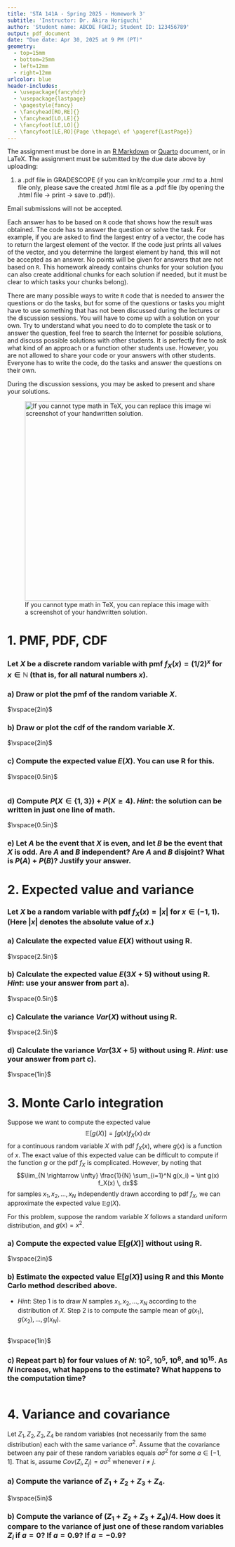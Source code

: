 ```yaml
---
title: 'STA 141A - Spring 2025 - Homework 3'
subtitle: 'Instructor: Dr. Akira Horiguchi'
author: 'Student name: ABCDE FGHIJ; Student ID: 123456789'
output: pdf_document
date: "Due date: Apr 30, 2025 at 9 PM (PT)"
geometry:
  - top=15mm
  - bottom=25mm
  - left=12mm
  - right=12mm
urlcolor: blue
header-includes:
  - \usepackage{fancyhdr}
  - \usepackage{lastpage}
  - \pagestyle{fancy}
  - \fancyhead[RO,RE]{}
  - \fancyhead[LO,LE]{}
  - \fancyfoot[LE,LO]{}
  - \fancyfoot[LE,RO]{Page \thepage\ of \pageref{LastPage}}
---
```


The assignment must be done in an [R Markdown](https://rmarkdown.rstudio.com) or [Quarto](https://quarto.org/) document, or in LaTeX. The assignment must be submitted by the due date above by uploading:

1.  a .pdf file in GRADESCOPE (if you can knit/compile your .rmd to a .html file only, please save the created .html file as a .pdf file (by opening the .html file -\> print -\> save to .pdf)).

Email submissions will not be accepted.

Each answer has to be based on `R` code that shows how the result was obtained. The code has to answer the question or solve the task. For example, if you are asked to find the largest entry of a vector, the code has to return the largest element of the vector. If the code just prints all values of the vector, and you determine the largest element by hand, this will not be accepted as an answer. No points will be given for answers that are not based on `R`. This homework already contains chunks for your solution (you can also create additional chunks for each solution if needed, but it must be clear to which tasks your chunks belong).

There are many possible ways to write `R` code that is needed to answer the questions or do the tasks, but for some of the questions or tasks you might have to use something that has not been discussed during the lectures or the discussion sessions. You will have to come up with a solution on your own. Try to understand what you need to do to complete the task or to answer the question, feel free to  search the Internet for possible solutions, and discuss possible solutions with other students. It is perfectly fine to ask what kind of an approach or a function other students use. However, you are not allowed to share your code or your answers with other students. Everyone has to write the code, do the tasks and answer the questions on their own. 

During the discussion sessions, you may be asked to present and share your solutions.

![If you cannot type math in TeX, you can replace this image with a screenshot of your handwritten solution.](turkey.jpg){width="12cm"}

\newpage

# 1. PMF, PDF, CDF


### Let $X$ be a discrete random variable with pmf $f_X(x) = (1/2)^x$ for $x \in \mathbb{N}$ (that is, for all natural numbers $x$).

### a) Draw or plot the pmf of the random variable $X$.
$\vspace{2in}$

### b) Draw or plot the cdf of the random variable $X$.
$\vspace{2in}$

### c) Compute the expected value $E(X)$. You can use R for this.
$\vspace{0.5in}$

```r

```

<!-- ### d) Let $C$ be the event that $X \in \{1,3\}$, and let $D$ be the event that $X \geq 4$. Compute $P(C) + P(D)$.  -->
<!-- - *Hint*: the solution can be written in just one line of math. -->
### d) Compute $P(X \in \{1,3\}) + P(X \geq 4)$. *Hint*: the solution can be written in just one line of math.
$\vspace{0.5in}$

### e) Let $A$ be the event that $X$ is even, and let $B$ be the event that $X$ is odd. Are $A$ and $B$ independent? Are $A$ and $B$ disjoint? What is $P(A) + P(B)$? Justify your answer.


\newpage

# 2. Expected value and variance

### Let $X$ be a random variable with pdf $f_X(x) = |x|$ for $x \in (-1,1)$. (Here $|x|$ denotes the absolute value of $x$.)

### a) Calculate the expected value $E(X)$ without using R.

$\vspace{2.5in}$

### b) Calculate the expected value $E(3X + 5)$ without using R. *Hint*: use your answer from part a).
$\vspace{0.5in}$

### c) Calculate the variance $Var(X)$ without using R.
$\vspace{2.5in}$

### d) Calculate the variance $Var(3X + 5)$ without using R. *Hint*: use your answer from part c).
$\vspace{1in}$


\newpage

# 3. Monte Carlo integration

Suppose we want to compute the expected value $$\mathbb{E} [g(X)] = \int g(x) f_X(x) \, dx$$ for a continuous random variable $X$ with pdf $f_X(x)$, where $g(x)$ is a function of $x$. The exact value of this expected value can be difficult to compute if the function $g$ or the pdf $f_X$ is complicated. However, by noting that $$\lim_{N \rightarrow \infty} \frac{1}{N} \sum_{i=1}^N g(x_i) = \int g(x) f_X(x) \, dx$$ for samples $x_1, x_2, \ldots, x_N$ independently drawn according to pdf $f_X$, we can approximate the expected value $\mathbb{E} g(X)$.

For this problem, suppose the random variable $X$ follows a standard uniform distribution, and $g(x) = x^2$. 

### a) Compute the expected value $\mathbb{E} [g(X)]$ without using R.

$\vspace{2in}$

### b) Estimate the expected value $\mathbb{E} [g(X)]$ using R and this Monte Carlo method described above.

- *Hint*: Step 1 is to draw $N$ samples $x_1, x_2, \ldots, x_N$ according to the distribution of $X$. Step 2 is to compute the sample mean of $g(x_1), g(x_2), \ldots, g(x_N)$.

```r

```

$\vspace{1in}$

### c) Repeat part b) for four values of $N$: $10^2$, $10^5$, $10^8$, and $10^{15}$. As $N$ increases, what happens to the estimate? What happens to the computation time?

```r

```



\newpage

# 4. Variance and covariance

Let $Z_1, Z_2, Z_3, Z_4$ be random variables (not necessarily from the same distribution) each with the same variance $\sigma^2$. Assume that the covariance between any pair of these random variables equals $a \sigma^2$ for some $a \in [-1, 1]$. That is, assume $Cov(Z_i, Z_j) = a \sigma^2$ whenever $i \neq j$.

### a) Compute the variance of $Z_1 + Z_2 + Z_3 + Z_4$.
$\vspace{5in}$

### b) Compute the variance of $(Z_1 + Z_2 + Z_3 + Z_4)/4$. How does it compare to the variance of just one of these random variables $Z_i$ if $a=0$? If $a=0.9$? If $a=-0.9$? 





